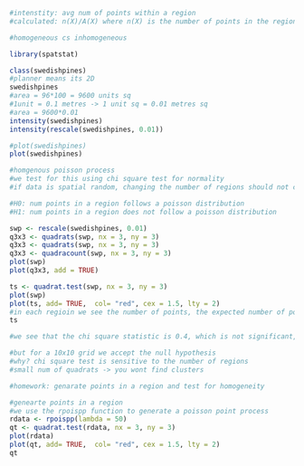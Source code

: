 ```r
#intenstity: avg num of points within a region
#calculated: n(X)/A(X) where n(X) is the number of points in the region and A(X) is the area of the region

#homogeneous cs inhomogeneous
```

```r
library(spatstat)

```

```r
class(swedishpines)
#planner means its 2D
swedishpines
#area = 96*100 = 9600 units sq
#1unit = 0.1 metres -> 1 unit sq = 0.01 metres sq
#area = 9600*0.01
intensity(swedishpines)
intensity(rescale(swedishpines, 0.01))
```
```r
#plot(swedishpines)
plot(swedishpines)

```
```r
#homgenous poisson process
#we test for this using chi square test for normality
#if data is spatial random, changing the number of regions should not change the number of points in the region

#H0: num points in a region follows a poisson distribution
#H1: num points in a region does not follow a poisson distribution

swp <- rescale(swedishpines, 0.01)
q3x3 <- quadrats(swp, nx = 3, ny = 3)
q3x3 <- quadrats(swp, nx = 3, ny = 3)
q3x3 <- quadracount(swp, nx = 3, ny = 3)
plot(swp)
plot(q3x3, add = TRUE)
```



```r
ts <- quadrat.test(swp, nx = 3, ny = 3)
plot(swp)
plot(ts, add= TRUE,  col= "red", cex = 1.5, lty = 2)
#in each regioin we see the number of points, the expected number of points and the chi square statistic (the difference between the observed and expected number of points divided by the expected number of points in each region)
ts

#we see that the chi square statistic is 0.4, which is not significant, so we fail to reject the null hypothesis

#but for a 10x10 grid we accept the null hypothesis
#why? chi square test is sensitive to the number of regions
#small num of quadrats -> you wont find clusters

```

```r
#homework: genarate points in a region and test for homogeneity

```
```r
#genearte points in a region
#we use the rpoispp function to generate a poisson point process
rdata <- rpoispp(lambda = 50)
qt <- quadrat.test(rdata, nx = 3, ny = 3)
plot(rdata)
plot(qt, add= TRUE,  col= "red", cex = 1.5, lty = 2)
qt
```


```r
```

